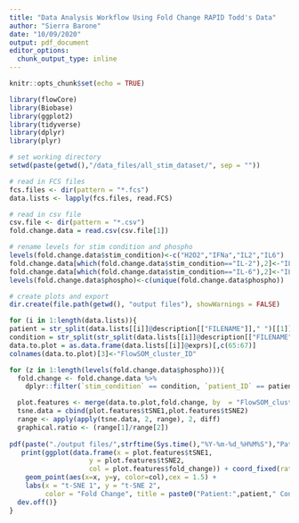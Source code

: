 ```yaml
---
title: "Data Analysis Workflow Using Fold Change RAPID Todd's Data"
author: "Sierra Barone"
date: "10/09/2020"
output: pdf_document
editor_options: 
  chunk_output_type: inline
---
```


```r
knitr::opts_chunk$set(echo = TRUE)

library(flowCore)
library(Biobase)
library(ggplot2)
library(tidyverse)
library(dplyr)
library(plyr)

# set working directory 
setwd(paste(getwd(),"/data_files/all_stim_dataset/", sep = ""))

# read in FCS files
fcs.files <- dir(pattern = "*.fcs")
data.lists <- lapply(fcs.files, read.FCS)

# read in csv file
csv.file <- dir(pattern = "*.csv")
fold.change.data = read.csv(csv.file[1])

# rename levels for stim condition and phospho
levels(fold.change.data$stim_condition)<-c("H2O2","IFNa","IL2","IL6")
fold.change.data[which(fold.change.data$stim_condition=="IL-2"),2]<-"IL2"
fold.change.data[which(fold.change.data$stim_condition=="IL-6"),2]<-"IL6"
levels(fold.change.data$phospho)<-c(unique(fold.change.data$phospho))

```

```r

# create plots and export
dir.create(file.path(getwd(), "output files"), showWarnings = FALSE)

for (i in 1:length(data.lists)){
patient = str_split(data.lists[[i]]@description[["FILENAME"]]," ")[[1]][2]
condition = str_split(str_split(data.lists[[i]]@description[["FILENAME"]]," ")[[1]][3],"_")[[1]][1]
data.to.plot = as.data.frame(data.lists[[i]]@exprs)[,c(65:67)]
colnames(data.to.plot)[3]<-"FlowSOM_cluster_ID"

for (z in 1:length(levels(fold.change.data$phospho))){
  fold.change <- fold.change.data %>%
    dplyr::filter(`stim_condition` == condition, `patient_ID` == patient,`phospho`== levels(fold.change.data$phospho)[z])

  plot.features <- merge(data.to.plot,fold.change, by  = "FlowSOM_cluster_ID") 
  tsne.data = cbind(plot.features$tSNE1,plot.features$tSNE2)
  range <- apply(apply(tsne.data, 2, range), 2, diff)
  graphical.ratio <- (range[1]/range[2])
  
pdf(paste("./output files/",strftime(Sys.time(),"%Y-%m-%d_%H%M%S"),"Patient:",patient," Condition:",condition," Readout:",levels(fold.change$phospho)[z],".pdf",sep =""))
   print(ggplot(data.frame(x = plot.features$tSNE1, 
                    y = plot.features$tSNE2, 
                    col = plot.features$fold_change)) + coord_fixed(ratio=graphical.ratio) + 
    geom_point(aes(x=x, y=y, color=col),cex = 1.5) + 
    labs(x = "t-SNE 1", y = "t-SNE 2", 
         color = "Fold Change", title = paste0("Patient:",patient," Condition:",condition," Readout:",levels(fold.change$phospho)[z])) + theme_bw() + scale_color_gradientn(colors = c("#A8C3F4", "#17499B", "gray40", "yellow", "#FAF7C9"),limits = c(-2.26,2.26)))
  dev.off()}
}
```
